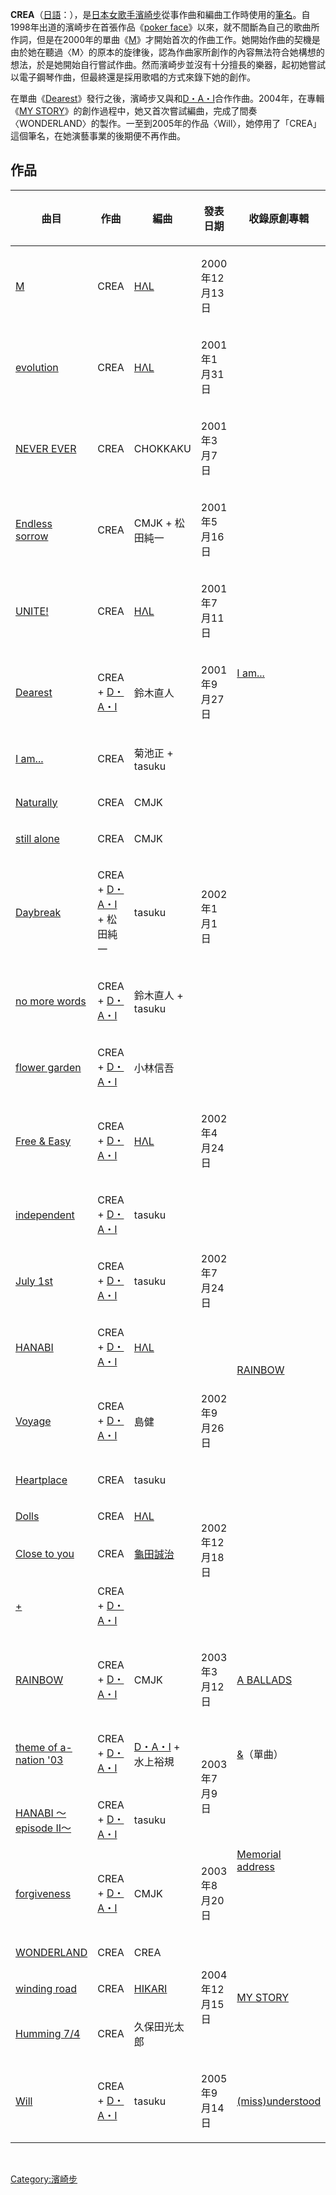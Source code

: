 '''CREA'''（[[日語|日語]]：{{lang|ja|クレア}}），是[[日本|日本]][[女歌手|女歌手]][[濱崎步|濱崎步]]從事作曲和編曲工作時使用的[[筆名|筆名]]。自1998年出道的濱崎步在首張作品《[[poker_face_(濱崎步單曲)|poker face]]》以來，就不間斷為自己的歌曲所作詞，但是在2000年的單曲《[[M_(濱崎步單曲)|M]]》才開始首次的作曲工作。她開始作曲的契機是由於她在聽過〈M〉的原本的旋律後，認為作曲家所創作的內容無法符合她構想的想法，於是她開始自行嘗試作曲。然而濱崎步並沒有十分擅長的樂器，起初她嘗試以電子鋼琴作曲，但最終還是採用歌唱的方式來錄下她的創作。

在單曲《[[Dearest|Dearest]]》發行之後，濱崎步又與和[[長尾大|D・A・I]]合作作曲。2004年，在專輯《[[MY_STORY|MY STORY]]》的創作過程中，她又首次嘗試編曲，完成了間奏〈WONDERLAND〉的製作。一至到2005年的作品〈Will〉，她停用了「CREA」這個筆名，在她演藝事業的後期便不再作曲。

== 作品 ==

{| class="wikitable" width="700px" style="font-size:small;"
|-
! 曲目 !! 作曲 !! 編曲 !! 發表日期 !! 收錄原創專輯  
|-
| [[M_(濱崎步單曲)|M]]
| CREA
| [[HΛL|HΛL]]
| 2000年12月13日
| rowspan="12" | [[I_am...|I am...]]
|-
| [[evolution_(濱崎步單曲)|evolution]]
| CREA
| [[HΛL|HΛL]]
| 2001年1月31日
|-
| [[NEVER_EVER|NEVER EVER]]
| CREA
| CHOKKAKU
| 2001年3月7日
|-
| [[Endless_sorrow|Endless sorrow]]
| CREA
| CMJK + 松田純一
| 2001年5月16日
|-
| [[UNITE!|UNITE!]]
| CREA
| [[HΛL|HΛL]]
| 2001年7月11日
|-
| [[Dearest_(濱崎步單曲)|Dearest]]
| CREA + [[長尾大|D・A・I]]
| 鈴木直人
| 2001年9月27日
|-
| [[I_am...|I am...]]
| CREA
| 菊池正 + tasuku
| rowspan="6" | 2002年1月1日
|-
| [[I_am...|Naturally]]
| CREA
| CMJK
|-
| [[I_am...|still alone]]
| CREA
| CMJK
|-
| [[Daybreak|Daybreak]]
| CREA + [[長尾大|D・A・I]] + 松田純一
| tasuku
|-
| [[I_am...|no more words]]
| CREA + [[長尾大|D・A・I]]
| 鈴木直人 + tasuku
|-
| [[I_am...|flower garden]]
| CREA + [[長尾大|D・A・I]]
| 小林信吾
|-
| [[Free_&_Easy|Free & Easy]]
| CREA + [[長尾大|D・A・I]]
| [[HΛL|HΛL]]
| 2002年4月24日
| rowspan="9" | [[Rainbow_(濱崎步專輯)|RAINBOW]]
|-
| [[H_(濱崎步單曲)|independent]]
| CREA + [[長尾大|D・A・I]]
| tasuku
| rowspan="3" | 2002年7月24日
|-
| [[H_(濱崎步單曲)|July 1st]]
| CREA + [[長尾大|D・A・I]]
| tasuku
|-
| [[H_(濱崎步單曲)|HANABI]]
| CREA + [[長尾大|D・A・I]]
| [[HΛL|HΛL]]
|-
| [[Voyage|Voyage]]
| CREA + [[長尾大|D・A・I]]
| 島健
| 2002年9月26日
|-
| [[Rainbow_(濱崎步專輯)|Heartplace]]
| CREA
| tasuku
| rowspan="4" | 2002年12月18日
|-
| [[Rainbow_(濱崎步專輯)|Dolls]]
| CREA
| [[HΛL|HΛL]]
|-
| [[Rainbow_(濱崎步專輯)|Close to you]]
| CREA
| [[龜田誠治|龜田誠治]]
|-
| [[Rainbow_(濱崎步專輯)|+]]
| CREA + [[長尾大|D・A・I]]
| 
|-
| [[RAINBOW|RAINBOW]]
| CREA + [[長尾大|D・A・I]]
| CMJK
| 2003年3月12日
| [[A_BALLADS|A BALLADS]]
|-
| [[&_(濱崎步單曲)|theme of a-nation '03]]
| CREA + [[長尾大|D・A・I]]
| [[長尾大|D・A・I]] + 水上裕規
| rowspan="2" | 2003年7月9日
| [[&_(濱崎步單曲)|&]]（單曲）
|-
| [[&_(濱崎步單曲)|HANABI 〜episode II〜]]
| CREA + [[長尾大|D・A・I]]
| tasuku
| rowspan="2" | [[Memorial_address|Memorial address]]
|-
| [[forgiveness|forgiveness]]
| CREA + [[長尾大|D・A・I]]
| CMJK
| 2003年8月20日
|-
| [[MY_STORY|WONDERLAND]]
| CREA
| CREA
| rowspan="3" | 2004年12月15日
| rowspan="3" | [[MY_STORY|MY STORY]]
|-
| [[MY_STORY|winding road]]
| CREA
| [[HIKARI|HIKARI]]
|-
| [[MY_STORY|Humming 7/4]]
| CREA
| 久保田光太郎
|-
| [[HEAVEN_(濱崎步單曲)|Will]]
| CREA + [[長尾大|D・A・I]]
| tasuku
| 2005年9月14日
| [[(miss)understood|(miss)understood]]
|}
{{Ayumi Hamasaki singles}}<br />
[[Category:濱崎步|Category:濱崎步]]